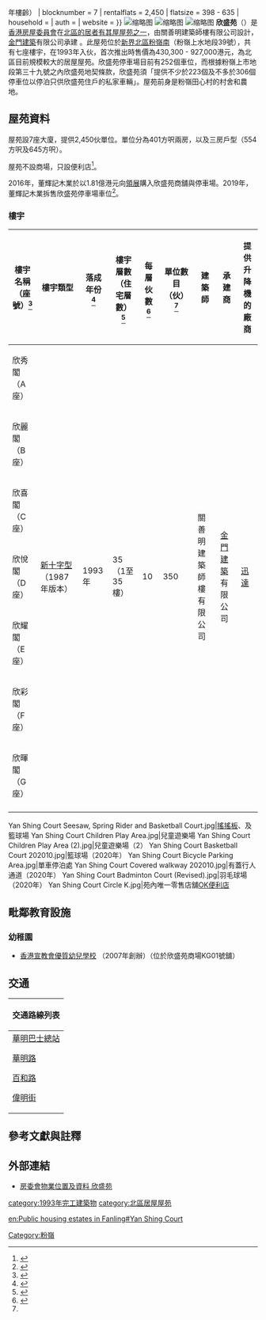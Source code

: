 {{HKPublicHousing |
| housename =欣盛苑 <br>Yan Shing Court 
| authority =
| photo = Yan Shing Court (full view, revised).jpg
| phototitle = 欣盛苑及停車場（2015年12月）
| district = 北區
| address = 華明路15號<ref name=R></ref>
| type = 3
| year = 1993年（{{#expr:{{Currentyear}} - 1993}}年樓齡）
| blocknumber = 7
| rentalflats = 2,450
| flatsize = 398 - 635
| household = 
| auth = 
| website = 
}}
[[File:Yan_Shing_Court_Water_Feature_202010.jpg|缩略图]]
[[File:Yan_Shing_Court_Pedestrian_Entrance_202010.jpg|缩略图]]
[[File:Yan_Shing_Court_Car_Park_And_Kindergarten.jpg|缩略图]]
'''欣盛苑'''（{{lang-en|Yan Shing Court}}）是[[香港房屋委員會|香港房屋委員會]]在[[香港資助出售房屋列表#北區|北區的居者有其屋屋苑之一]]，由關善明建築師樓有限公司設計，[[金門建築|金門建築]]有限公司承建 。此屋苑位於[[新界|新界]][[北區_(香港)|北區]][[粉嶺|粉嶺南]]（粉嶺上水地段39號），共有七座樓宇，在1993年入伙，首次推出時售價為430,300 - 927,000港元，為北區目前規模較大的居屋屋苑。欣盛苑停車場目前有252個車位，而根據粉嶺上市地段第三十九號之內欣盛苑地契條款，欣盛苑須「提供不少於223個及不多於306個停車位以停泊只供欣盛苑住戶的私家車輛」。屋苑前身是粉嶺田心村的村舍和農地。

== 屋苑資料 ==
屋苑設7座大廈，提供2,450伙單位。單位分為401方呎兩房，以及三房戶型（554方呎及645方呎）。

屋苑不設商場，只設便利店<ref>{{cite news |title=置HIT公居屋：欣盛苑自成一隅環境靜 |url=https://orientaldaily.on.cc/cnt/finance/20170225/00205_002.html |accessdate=2020-10-17 |work=東方日報 |date=2017-02-25|archive-date=2020-10-21 |archive-url=https://web.archive.org/web/20201021194802/https://orientaldaily.on.cc/cnt/finance/20170225/00205_002.html |dead-url=no }}</ref>。

2016年，董輝記木業於以1.81億港元向[[領展|領展]]購入欣盛苑商舖與停車場。2019年，董輝記木業拆售欣盛苑停車場車位<ref>{{Cite news|url=https://www.hk01.com/地產樓市/294119/粉嶺欣盛苑放售全部車位-代理-投資者有意斥4000萬掃26個車位|title=粉嶺欣盛苑放售全部車位 代理：投資者有意斥4000萬掃26個車位|last=|first=|date=2019-02-13|work=|newspaper=香港01|accessdate=2021-12-04|language=zh-hk|archive-date=2021-12-04|archive-url=https://web.archive.org/web/20211204075629/https://www.hk01.com/%E5%9C%B0%E7%94%A2%E6%A8%93%E5%B8%82/294119/%E7%B2%89%E5%B6%BA%E6%AC%A3%E7%9B%9B%E8%8B%91%E6%94%BE%E5%94%AE%E5%85%A8%E9%83%A8%E8%BB%8A%E4%BD%8D-%E4%BB%A3%E7%90%86-%E6%8A%95%E8%B3%87%E8%80%85%E6%9C%89%E6%84%8F%E6%96%A54000%E8%90%AC%E6%8E%8326%E5%80%8B%E8%BB%8A%E4%BD%8D|dead-url=no}}</ref>。

=== 樓宇 ===
{| class="wikitable" style="text-align: center"
|-
! 樓宇名稱（座號）<ref>{{Cite web |url=http://www.housingauthority.gov.hk/b5/interactivemap/court/0,,3-0-1_5629,00.html |title=房委會物業位置及資料 欣盛苑 |accessdate=2020-11-15 |date=2010 |publisher=[[香港房屋委員會|香港房屋委員會]] |language=zh-hk |archive-url=https://web.archive.org/web/20100813230106/http://www.housingauthority.gov.hk/b5/interactivemap/court/0%2C%2C3-0-1_5629%2C00.html |archive-date=2010-08-13 |dead-url=yes }}</ref> !! 樓宇類型 !! 落成年份 <ref name="R">{{Cite web |url=https://www.rvd.gov.hk/doc/tc/nt.pdf |title=差餉物業估價署-樓宇名稱 第二冊：新界 2020年10月 |accessdate=2020-11-15 |date=2020-10 |publisher=差餉物業估價署 |language= |archive-date=2021-01-08 |archive-url=https://web.archive.org/web/20210108155702/https://www.rvd.gov.hk/doc/tc/nt.pdf |dead-url=no }}</ref> !! 樓宇層數（住宅層數） <ref>{{Cite web |url=https://www.midland.com.hk/estate/%E6%AC%A3%E7%9B%9B%E8%8B%91-%E4%B8%8A%E6%B0%B4-%E7%B2%89%E5%B6%BA-E00866 |title=上水／粉嶺-欣盛苑 |accessdate=2019-09-03 |archive-date=2019-09-03 |archive-url=https://web.archive.org/web/20190903193216/https://www.midland.com.hk/estate/%E6%AC%A3%E7%9B%9B%E8%8B%91-%E4%B8%8A%E6%B0%B4-%E7%B2%89%E5%B6%BA-E00866 |dead-url=no }}</ref> !! 每層伙數 <ref name="TNHT">{{Cite news |url=http://hk.centadata.com/basicinfo.aspx?type=2&code=VJROQRFVRQ&ref=CD2_Detail |title=中原數據-上水／粉嶺／古洞-欣盛苑-全部座數 |accessdate=2020年7月 |publisher=中原數據}}</ref> !! 單位數目（伙）<ref name="TNHT"></ref>
!建築師
!承建商
!提供升降機的廠商
|-
| 欣秀閣（A座）
| rowspan="7" | [[新十字型大廈|新十字型]]
（1987年版本） 
| rowspan="7" | 1993年
| rowspan="7" | 35（1至35樓）
| rowspan="7" | 10
| rowspan="7" | 350
| rowspan="7" |關善明建築師樓有限公司
| rowspan="7" |[[金門建築|金門建築]]有限公司
| rowspan="7" |[[迅達集團|迅達]]
|-
| 欣麗閣（B座）
|-
| 欣喜閣（C座）
|-
| 欣悅閣（D座）
|-
| 欣耀閣（E座）
|-
| 欣彩閣（F座）
|-
| 欣暉閣（G座）
|-
|}

<gallery>
Yan Shing Court Seesaw, Spring Rider and Basketball Court.jpg|[[搖搖板|搖搖板]]、{{link-en|彈簧椅|Spring rider}}及籃球場
Yan Shing Court Children Play Area.jpg|兒童遊樂場
Yan Shing Court Children Play Area (2).jpg|兒童遊樂場（2）
Yan Shing Court Basketball Court 202010.jpg|籃球場（2020年）
Yan Shing Court Bicycle Parking Area.jpg|單車停泊處
Yan Shing Court Covered walkway 202010.jpg|有蓋行人通道（2020年）
Yan Shing Court Badminton Court (Revised).jpg|羽毛球場（2020年）
Yan Shing Court Circle K.jpg|苑內唯一零售店舖[[OK便利店|OK便利店]]
</gallery>

== 毗鄰教育設施 ==

===幼稚園===
*[http://www.elite-kg.edu.hk 香港宣教會優質幼兒學校] {{Wayback|url=http://www.elite-kg.edu.hk/ |date=20200822121755 }}（2007年創辦）（位於欣盛苑商場KG01號舖）

==交通==
{| class="mw-collapsible mw-collapsed wikitable" style="margin: 0 auto; width: auto;" 
! 交通路線列表
|-
|
;[[華明巴士總站|華明巴士總站]]
{{九龍新界巴士簡單列表|70K|73|73A|76K_s|78|270A|270B|270P|273|273A|273S|277X|278P|278X|N73|T277}}
{{過海隧道巴士簡單列表|373|678|978}}
{{大嶼山巴士簡單列表|E43}}

;[[華明路|華明路]]
{{九龍新界巴士簡單列表|70K|73|73A|273|273A|273D|273S|277X}}
{{過海隧道巴士簡單列表|978}}
{{大嶼山巴士簡單列表|E43}}
{{新界專線小巴簡單列表|501A|502}}
{{新界居民巴士簡單列表|NR10|NR11|NR12}}

;[[百和路|百和路]]
{{九龍新界巴士簡單列表|70K|73|73A|76K_s|261X|270A|270B|270P|270S|273|273A|273D|273S|277P|277X|278P|278X|279X|N73|T270|T277|W3}}
{{過海隧道巴士簡單列表|373|678|978|N373}}
{{大嶼山巴士簡單列表|A43|N42A|NA43}}
{{新界專線小巴簡單列表|501K|501S}}

;[[偉明街|偉明街]]
{{新界專線小巴簡單列表|501K}}
|}

== 參考文獻與註釋 ==
{{Reflist}}
{{NoteFoot}}

==外部連結==
*[http://www.housingauthority.gov.hk/tc/global-elements/estate-locator/detail.html?propertyType=2&id=3118 房委會物業位置及資料 欣盛苑] {{Wayback|url=http://www.housingauthority.gov.hk/tc/global-elements/estate-locator/detail.html?propertyType=2&id=3118 |date=20150908013106 }}

{{北區居屋屋苑}}
{{前領展物業}}
{{DEFAULTSORT:yan shing court}}
[[Category:粉嶺|Category:粉嶺]]
[[category:1993年完工建築物|category:1993年完工建築物]]
[[category:北區居屋屋苑|category:北區居屋屋苑]]

[[en:Public_housing_estates_in_Fanling#Yan_Shing_Court|en:Public housing estates in Fanling#Yan Shing Court]]